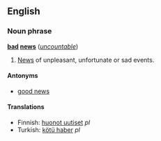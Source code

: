 ==English==
===Noun phrase===
'''[[bad]] [[news]]''' (''[[uncountable]]'')

#[[News]] of unpleasant, unfortunate or sad events.

====Antonyms====
*[[good news]]

====Translations====
*Finnish: [[huonot uutiset]] ''pl''
*Turkish: [[kötü haber]] ''pl''